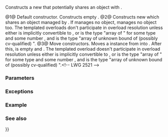 {{cpp/experimental/weak_ptr/title|weak_ptr}}
{{cpp/experimental/weak_ptr/navbar}}
{{dcl begin}}
{{dcl|num=1|since=libfund_ts|1= 
constexpr weak_ptr() noexcept;
}}
{{dcl|num=2|since=libfund_ts|1= 
weak_ptr( const weak_ptr&amp; r ) noexcept;
}}
{{dcl|num=2|since=libfund_ts|1= 
template&lt; class Y &gt; 
weak_ptr( const weak_ptr&lt;Y&gt;&amp; r ) noexcept;
}}
{{dcl|num=2|since=libfund_ts|1= 
template&lt; class Y &gt; 
weak_ptr( const std::experimental::shared_ptr&lt;Y&gt;&amp; r ) noexcept;
}}
{{dcl|num=3|since=libfund_ts|1= 
weak_ptr( weak_ptr&amp;&amp; r ) noexcept;
}}
{{dcl|num=3|since=libfund_ts|1= 
template&lt; class Y &gt; 
weak_ptr( weak_ptr&lt;Y&gt;&amp;&amp; r ) noexcept;
}}
{{dcl end}}

Constructs a new {{tt|weak_ptr}} that potentially shares an object with {{c|r}}.

@1@ Default constructor. Constructs empty {{tt|weak_ptr}}.
@2@ Constructs new {{tt|weak_ptr}} which shares an object managed by {{c|r}}. If {{c|r}} manages no object, {{c|*this}} manages no object too. The templated overloads don't participate in overload resolution unless either {{tt|Y*}} is implicitly convertible to {{tt|T*}}, or {{tt|Y}} is the type "array of {{tt|N}} {{tt|U}}" for some type {{tt|U}} and some number {{tt|N}}, and {{tt|T}} is the type "array of unknown bound of (possibly cv-qualified) {{tt|U}}". 
@3@ Move constructors. Moves a {{tt|weak_ptr}} instance from {{c|r}} into {{c|*this}}. After this, {{c|r}} is empty and {{c|1=r.use_count() == 0}}. The templated overload doesn't participate in overload resolution unless either {{tt|Y*}} is implicitly convertible to {{tt|T*}}, or {{tt|Y}} is the type "array of {{tt|N}} {{tt|U}}" for some type {{tt|U}} and some number {{tt|N}}, and {{tt|T}} is the type "array of unknown bound of (possibly cv-qualified) {{tt|U}}".&lt;!-- LWG 2521 --&gt;

===Parameters===
{{par begin}}
{{par|r|a {{lc|std::experimental::shared_ptr}} or {{lc|std::experimental::weak_ptr}} that will be viewed by this {{lc|std::experimental::weak_ptr}}}}
{{par end}} 

===Exceptions===
{{noexcept}}

===Example===
{{example}}

===See also===
{{dsc begin}}
{{dsc inc|cpp/memory/weak_ptr/dsc constructor}}
{{dsc inc|cpp/memory/weak_ptr/dsc operator{{=}}}}
{{dsc end}}